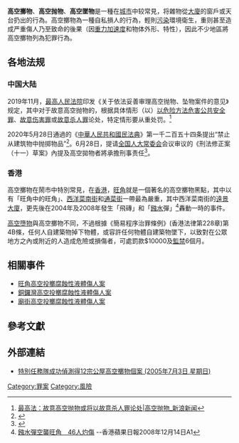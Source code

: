 {{多個問題|
{{Globalize}}
{{refimprove|time=2014-10-15T09:36:55+00:00}}
}}
'''高空擲物'''、'''高空抛物'''、'''高空墜物'''是一種在[[城市|城市]]中较常見，将雜物從[[大廈|大廈]]的窗戶或天台扔出的行為。高空擲物為一種自私損人的行為，輕則[[污染|污染]]環境衛生，重则甚至造成严重傷人乃至致命的後果（因[[重力加速度|重力加速度]]和物体外形、特性），因此不少地區將高空擲物列為犯罪行為。

==各地法规==
===中国大陆===
2019年11月，[[中华人民共和国最高人民法院|最高人民法院]]印发《关于依法妥善审理高空抛物、坠物案件的意见》规定，其中对于故意高空抛物的，根据具体情形（以）[[以危险方法危害公共安全罪|以危险方法危害公共安全罪]]、[[故意伤害罪|故意伤害罪]]或[[故意杀人罪|故意杀人罪]]论处，特定情形要从重处罚。<ref>[https://news.sina.com.cn/c/2019-11-14/doc-iihnzhfy9127256.shtml 最高法：故意高空抛物或将以故意杀人罪论处|高空抛物_新浪新闻]</ref>

2020年5月28日通過的《[[中華人民共和國民法典|中華人民共和國民法典]]》第一千二百五十四条提出“禁止从建筑物中抛掷物品”<ref>{{cite news |title=《民法典》让高空抛物不再“任性” |url=http://www.xinhuanet.com/comments/2020-08/07/c_1126336739.htm |accessdate=2020-09-06 |archive-date=2020-08-08 |archive-url=https://web.archive.org/web/20200808204336/http://www.xinhuanet.com/comments/2020-08/07/c_1126336739.htm |dead-url=no }}</ref>。6月28日，提请[[全国人大常委会|全国人大常委会]]会议审议的《刑法修正案（十一）草案》內提及高空拋物者將承擔刑事责任<ref>{{cite news |title=修改妨害传染病防治罪、高空抛物入刑、严惩金融乱象……七大看点解析刑法修正案（十一）草案 |url=http://www.xinhuanet.com/2020-06/28/c_1126169191.htm |accessdate=2020-09-06 |archive-date=2020-08-05 |archive-url=https://web.archive.org/web/20200805034719/http://www.xinhuanet.com/2020-06/28/c_1126169191.htm |dead-url=no }}</ref>。

===香港===

高空擲物在鬧市中特別常見，在[[香港|香港]]，[[旺角|旺角]]就是一個著名的高空擲物黑點，其中以有「旺角中的旺角」、[[西洋菜南街|西洋菜南街]]和[[通菜街|通菜街]]一帶最為嚴重，其中西洋菜南街的[[遠景大廈|遠景大廈]]，更先後在2004年及2008年發生「飛磚」和「[[鏹水|鏹水]]彈」<ref>[http://appledaily.atnext.com/template/apple/art_main.cfm?iss_id=20081214&sec_id=4104&subsec_id=11866&art_id=11966236 鏹水彈空襲旺角　46人灼傷] {{webarchive|url=https://web.archive.org/web/20081216205658/http://www1.appledaily.atnext.com/template/apple/art_main.cfm?iss_id=20081214&sec_id=4104&subsec_id=11866&art_id=11966236 |date=2008-12-16 }}--香港蘋果日報2008年12月14日A1</ref>轟動一時的事件。

[[高空墮物|高空墮物]]與高空擲物不同，不過根據《簡易程序治罪條例》(香港法律第228章)第4B條，任何人自建築物掉下物體，或容許任何物體自建築物墜下，以致對在公眾地方之內或附近的人造成危險或損傷者，可處罰款$10000及[[監禁|監禁]]6個月。

==相關事件==
*[[旺角高空投擲腐蝕性液體傷人案|旺角高空投擲腐蝕性液體傷人案]]
*[[銅鑼灣高空投擲腐蝕性液體傷人案|銅鑼灣高空投擲腐蝕性液體傷人案]]
*[[廟街高空投擲腐蝕性液體傷人案|廟街高空投擲腐蝕性液體傷人案]]

==參考文獻==
{{reflist}}

==外部連結==

*{{zh}}[http://www.housingauthority.gov.hk/b5/aboutus/news/pressreleases/0,,2-0-13062--0,00.html 特別任務隊成功偵測得12宗公屋高空擲物個案 (2005年7月3日 星期日)] {{Wayback|url=http://www.housingauthority.gov.hk/b5/aboutus/news/pressreleases/0,,2-0-13062--0,00.html |date=20070824024703 }}

[[Category:罪案|Category:罪案]]
[[Category:風險|Category:風險]]